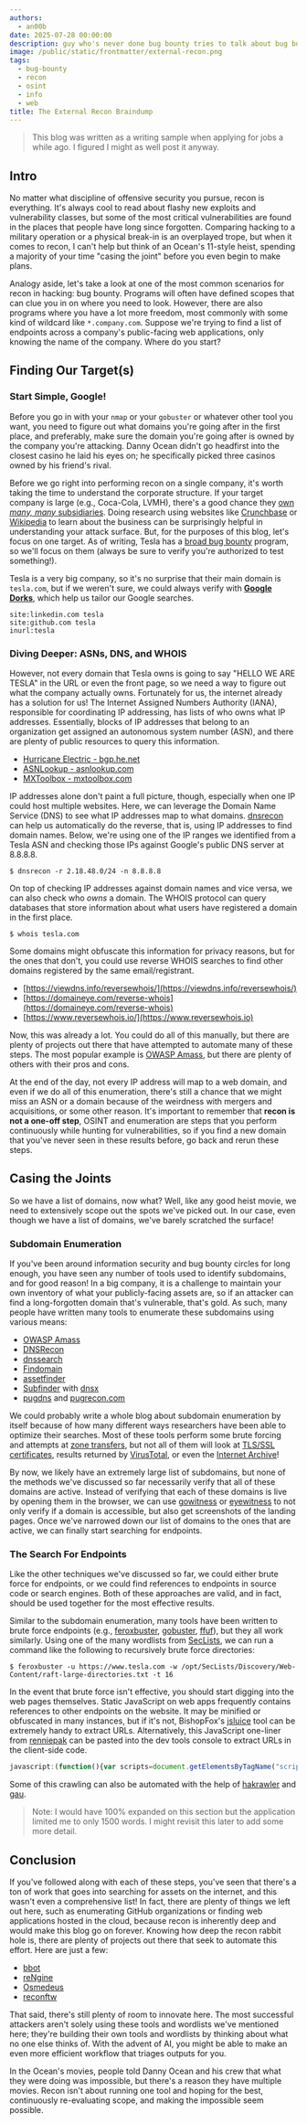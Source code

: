 ```yaml
---
authors:
  - an00b
date: 2025-07-28 00:00:00
description: guy who's never done bug bounty tries to talk about bug bounty
image: /public/static/frontmatter/external-recon.png
tags:
  - bug-bounty
  - recon
  - osint
  - info
  - web
title: The External Recon Braindump
---
```

> This blog was written as a writing sample when applying for jobs a while ago. I figured I might as well post it anyway.
## Intro

No matter what discipline of offensive security you pursue, recon is everything. It's always cool to read about flashy new exploits and vulnerability classes, but some of the most critical vulnerabilities are found in the places that people have long since forgotten. Comparing hacking to a military operation or a physical break-in is an overplayed trope, but when it comes to recon, I can't help but think of an Ocean's 11-style heist, spending a majority of your time "casing the joint" before you even begin to make plans.

Analogy aside, let's take a look at one of the most common scenarios for recon in hacking: bug bounty. Programs will often have defined scopes that can clue you in on where you need to look. However, there are also programs where you have a lot more freedom, most commonly with some kind of wildcard like `*.company.com`. Suppose we're trying to find a list of endpoints across a company's public-facing web applications, only knowing the name of the company. Where do you start?

## Finding Our Target(s)
### Start Simple, Google!
Before you go in with your `nmap` or your `gobuster` or whatever other tool you want, you need to figure out what domains you're going after in the first place, and preferably, make sure the domain you're going after is owned by the company you're attacking. Danny Ocean didn't go headfirst into the closest casino he laid his eyes on; he specifically picked three casinos owned by his friend's rival.

Before we go right into performing recon on a single company, it's worth taking the time to understand the corporate structure. If your target company is large (e.g., Coca-Cola, LVMH), there's a good chance they [own *many, many* subsidiaries](https://www.businessinsider.com/companies-control-everything-we-buy-2017-8). Doing research using websites like [Crunchbase](https://www.crunchbase.com/) or [Wikipedia](https://www.wikipedia.org/) to learn about the business can be surprisingly helpful in understanding your attack surface. But, for the purposes of this blog, let's focus on one target. As of writing, Tesla has a [broad bug bounty](https://bugcrowd.com/engagements/tesla#targets) program, so we'll focus on them (always be sure to verify you're authorized to test something!).

Tesla is a very big company, so it's no surprise that their main domain is `tesla.com`, but if we weren't sure, we could always verify with [**Google Dorks**](https://www.exploit-db.com/google-hacking-database), which help us tailor our Google searches. 

```
site:linkedin.com tesla
site:github.com tesla
inurl:tesla
```

### Diving Deeper: ASNs, DNS, and WHOIS
However, not every domain that Tesla owns is going to say "HELLO WE ARE TESLA" in the URL or even the front page, so we need a way to figure out what the company actually owns. Fortunately for us, the internet already has a solution for us! The Internet Assigned Numbers Authority (IANA), responsible for coordinating IP addressing, has lists of who owns what IP addresses. Essentially, blocks of IP addresses that belong to an organization get assigned an autonomous system number (ASN), and there are plenty of public resources to query this information.

- [Hurricane Electric - bgp.he.net](https://bgp.he.net/) 
- [ASNLookup - asnlookup.com](https://asnlookup.com/)
- [MXToolbox - mxtoolbox.com](https://mxtoolbox.com/SuperTool.aspx)

IP addresses alone don't paint a full picture, though, especially when one IP could host multiple websites. Here, we can leverage the Domain Name Service (DNS) to see what IP addresses map to what domains. [dnsrecon](https://github.com/darkoperator/dnsrecon) can help us automatically do the reverse, that is, using IP addresses to find domain names. Below, we're using one of the IP ranges we identified from a Tesla ASN and checking those IPs against Google's public DNS server at 8.8.8.8. 

```
$ dnsrecon -r 2.18.48.0/24 -n 8.8.8.8
```

On top of checking IP addresses against domain names and vice versa, we can also check who *owns* a domain. The WHOIS protocol can query databases that store information about what users have registered a domain in the first place.

```
$ whois tesla.com
```

Some domains might obfuscate this information for privacy reasons, but for the ones that don't, you could use reverse WHOIS searches to find other domains registered by the same email/registrant.

- [https://viewdns.info/reversewhois/](https://viewdns.info/reversewhois/)
- [https://domaineye.com/reverse-whois](https://domaineye.com/reverse-whois)
- [https://www.reversewhois.io/](https://www.reversewhois.io)

Now, this was already a lot. You could do all of this manually, but there are plenty of projects out there that have attempted to automate many of these steps. The most popular example is [OWASP Amass](https://github.com/owasp-amass/amass), but there are plenty of others with their pros and cons.

At the end of the day, not every IP address will map to a web domain, and even if we do all of this enumeration, there's still a chance that we might miss an ASN or a domain because of the weirdness with mergers and acquisitions, or some other reason. It's important to remember that **recon is not a one-off step**, OSINT and enumeration are steps that you perform continuously while hunting for vulnerabilities, so if you find a new domain that you've never seen in these results before, go back and rerun these steps.

## Casing the Joints
So we have a list of domains, now what? Well, like any good heist movie, we need to extensively scope out the spots we've picked out. In our case, even though we have a list of domains, we've barely scratched the surface!
### Subdomain Enumeration
If you've been around information security and bug bounty circles for long enough, you have seen any number of tools used to identify subdomains, and for good reason! In a big company, it is a challenge to maintain your own inventory of what your publicly-facing assets are, so if an attacker can find a long-forgotten domain that's vulnerable, that's gold. As such, many people have written many tools to enumerate these subdomains using various means:

- [OWASP Amass](https://github.com/OWASP/Amass)
- [DNSRecon](https://github.com/darkoperator/dnsrecon)
- [dnssearch](https://github.com/evilsocket/dnssearch)
- [Findomain](https://github.com/Edu4rdSHL/findomain)
- [assetfinder](https://github.com/tomnomnom/assetfinder)
- [Subfinder](https://github.com/projectdiscovery/subfinder) with [dnsx](https://github.com/projectdiscovery/dnsx)
- [pugdns](https://github.com/c3l3si4n/pugdns) and [pugrecon.com](https://pugrecon.com/)

We could probably write a whole blog about subdomain enumeration by itself because of how many different ways researchers have been able to optimize their searches. Most of these tools perform some brute forcing and attempts at [zone transfers](https://en.wikipedia.org/wiki/DNS_zone_transfer), but not all of them will look at [TLS/SSL certificates](https://crt.sh/), results returned by [VirusTotal](https://www.virustotal.com/gui/), or even the [Internet Archive](https://web.archive.org/)!

By now, we likely have an extremely large list of subdomains, but none of the methods we've discussed so far necessarily verify that all of these domains are active. Instead of verifying that each of these domains is live by opening them in the browser, we can use [gowitness](https://github.com/sensepost/gowitness) or [eyewitness](https://github.com/RedSiege/EyeWitness) to not only verify if a domain is accessible, but also get screenshots of the landing pages. Once we've narrowed down our list of domains to the ones that are active, we can finally start searching for endpoints.

### The Search For Endpoints
Like the other techniques we've discussed so far, we could either brute force for endpoints, or we could find references to endpoints in source code or search engines. Both of these approaches are valid, and in fact, should be used together for the most effective results. 

Similar to the subdomain enumeration, many tools have been written to brute force endpoints (e.g., [feroxbuster](https://github.com/epi052/feroxbuster), [gobuster](https://github.com/OJ/gobuster), [ffuf](https://github.com/ffuf/ffuf)), but they all work similarly. Using one of the many wordlists from [SecLists](https://github.com/danielmiessler/SecLists), we can run a command like the following to recursively brute force directories:

```
$ feroxbuster -u https://www.tesla.com -w /opt/SecLists/Discovery/Web-Content/raft-large-directories.txt -t 16 
```

In the event that brute force isn't effective, you should start digging into the web pages themselves. Static JavaScript on web apps frequently contains references to other endpoints on the website. It may be minified or obfuscated in many instances, but if it's not, BishopFox's [jsluice](https://github.com/BishopFox/jsluice) tool can be extremely handy to extract URLs. Alternatively, this JavaScript one-liner from [renniepak](https://twitter.com/renniepak) can be pasted into the dev tools console to extract URLs in the client-side code.

```javascript
javascript:(function(){var scripts=document.getElementsByTagName("script"),regex=/(?<=(\"|\'|\`))\/[a-zA-Z0-9_?&=\/\-\#\.]*(?=(\"|\'|\`))/g;const results=new Set;for(var i=0;i<scripts.length;i++){var t=scripts[i].src;""!=t&&fetch(t).then(function(t){return t.text()}).then(function(t){var e=t.matchAll(regex);for(let r of e)results.add(r[0])}).catch(function(t){console.log("An error occurred: ",t)})}var pageContent=document.documentElement.outerHTML,matches=pageContent.matchAll(regex);for(const match of matches)results.add(match[0]);function writeResults(){results.forEach(function(t){document.write(t+"<br>")})}setTimeout(writeResults,3e3);})();
```

Some of this crawling can also be automated with the help of [hakrawler](https://github.com/hakluke/hakrawler) and [gau](https://github.com/lc/gau).

>Note: I would have 100% expanded on this section but the application limited me to only 1500 words. I might revisit this later to add some more detail.

## Conclusion
If you've followed along with each of these steps, you've seen that there's a ton of work that goes into searching for assets on the internet, and this wasn't even a comprehensive list! In fact, there are plenty of things we left out here, such as enumerating GitHub organizations or finding web applications hosted in the cloud, because recon is inherently deep and would make this blog go on forever. Knowing how deep the recon rabbit hole is, there are plenty of projects out there that seek to automate this effort. Here are just a few:

- [bbot](https://github.com/blacklanternsecurity/bbot)
- [reNgine](https://github.com/yogeshojha/rengine)
- [Osmedeus](https://github.com/j3ssie/Osmedeus)
- [reconftw](https://github.com/six2dez/reconftw)

That said, there's still plenty of room to innovate here. The most successful attackers aren't solely using these tools and wordlists we've mentioned here; they're building their own tools and wordlists by thinking about what no one else thinks of. With the advent of AI, you might be able to make an even more efficient workflow that triages outputs for you.

In the Ocean's movies, people told Danny Ocean and his crew that what they were doing was impossible, but there's a reason they have multiple movies. Recon isn't about running one tool and hoping for the best, continuously re-evaluating scope, and making the impossible seem possible.